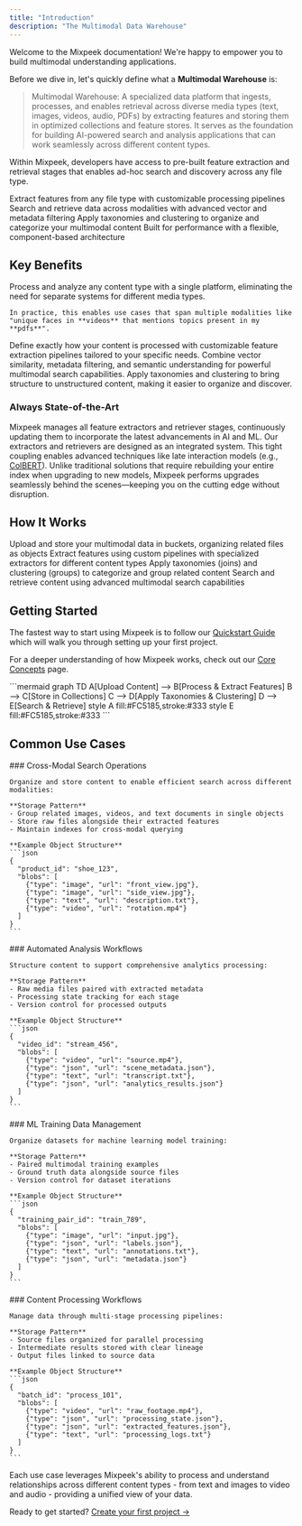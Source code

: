 ```yaml
---
title: "Introduction"
description: "The Multimodal Data Warehouse"
---
```


<Note>
  Welcome to the Mixpeek documentation! We're happy to empower you to build multimodal understanding applications.
</Note>

Before we dive in, let's quickly define what a **Multimodal Warehouse** is:

> Multimodal Warehouse: A specialized data platform that ingests, processes, and enables retrieval across diverse media types (text, images, videos, audio, PDFs) by extracting features and storing them in optimized collections and feature stores. It serves as the foundation for building AI-powered search and analysis applications that can work seamlessly across different content types.

Within Mixpeek, developers have access to pre-built feature extraction and retrieval stages that enables ad-hoc search and discovery across any file type.


<CardGroup cols={2}>
  <Card title="Multimodal Processing" icon="gears">
    Extract features from any file type with customizable processing pipelines
  </Card>
  
  <Card title="Intelligent Retrieval" icon="magnifying-glass">
    Search and retrieve data across modalities with advanced vector and metadata filtering
  </Card>

  <Card title="Data Enrichment" icon="layer-group">
    Apply taxonomies and clustering to organize and categorize your multimodal content
  </Card>

  <Card title="Scalable Architecture" icon="server">
    Built for performance with a flexible, component-based architecture
  </Card>
</CardGroup>


## Key Benefits

<AccordionGroup>
  <Accordion title="Unified Multimodal Platform">
    Process and analyze any content type with a single platform, eliminating the need for separate systems for different media types.

    In practice, this enables use cases that span multiple modalities like "unique faces in **videos** that mentions topics present in my **pdfs**". 
  </Accordion>

  <Accordion title="Custom Processing Pipelines">
    Define exactly how your content is processed with customizable feature extraction pipelines tailored to your specific needs.
  </Accordion>

  <Accordion title="Advanced Retrieval">
    Combine vector similarity, metadata filtering, and semantic understanding for powerful multimodal search capabilities.
  </Accordion>

  <Accordion title="Data Organization">
    Apply taxonomies and clustering to bring structure to unstructured content, making it easier to organize and discover.
  </Accordion>
</AccordionGroup>

### Always State-of-the-Art

<CardGroup cols={2}>
  <Card title="Continuous Improvement" icon="arrows-rotate">
    Mixpeek manages all feature extractors and retriever stages, continuously updating them to incorporate the latest advancements in AI and ML.
  </Card>
  
  <Card title="Tightly Coupled" icon="link">
    Our extractors and retrievers are designed as an integrated system. This tight coupling enables advanced techniques like late interaction models (e.g., <a href="https://github.com/stanford-futuredata/ColBERT">ColBERT</a>).
  </Card>
</CardGroup>

<Warning>
  Unlike traditional solutions that require rebuilding your entire index when upgrading to new models, Mixpeek performs upgrades seamlessly behind the scenes—keeping you on the cutting edge without disruption.
</Warning>

## How It Works

<Steps>
  <Step title="Upload Objects">
    Upload and store your multimodal data in buckets, organizing related files as objects
  </Step>
  <Step title="Extract Features">
    Extract features using custom pipelines with specialized extractors for different content types
  </Step>
  <Step title="Enrich Documents">
    Apply taxonomies (joins) and clustering (groups) to categorize and group related content
  </Step>
  <Step title="Retrieve & Analyze">
    Search and retrieve content using advanced multimodal search capabilities
  </Step>
</Steps>

## Getting Started

The fastest way to start using Mixpeek is to follow our [Quickstart Guide](/overview/quickstart) which will walk you through setting up your first project.

For a deeper understanding of how Mixpeek works, check out our [Core Concepts](/overview/concepts) page.

<Frame>
  ```mermaid
  graph TD
    A[Upload Content] --> B[Process & Extract Features]
    B --> C[Store in Collections]
    C --> D[Apply Taxonomies & Clustering]
    D --> E[Search & Retrieve]
    style A fill:#FC5185,stroke:#333
    style E fill:#FC5185,stroke:#333
  ```
</Frame>


## Common Use Cases

<Tabs>
  <Tab title="Multimodal Search">
    ### Cross-Modal Search Operations
    
    Organize and store content to enable efficient search across different modalities:

    **Storage Pattern**
    - Group related images, videos, and text documents in single objects
    - Store raw files alongside their extracted features
    - Maintain indexes for cross-modal querying

    **Example Object Structure**
    ```json
    {
      "product_id": "shoe_123",
      "blobs": [
        {"type": "image", "url": "front_view.jpg"},
        {"type": "image", "url": "side_view.jpg"},
        {"type": "text", "url": "description.txt"},
        {"type": "video", "url": "rotation.mp4"}
      ]
    }
    ```
  </Tab>

  <Tab title="Content Analytics">
    ### Automated Analysis Workflows
    
    Structure content to support comprehensive analytics processing:

    **Storage Pattern**
    - Raw media files paired with extracted metadata
    - Processing state tracking for each stage
    - Version control for processed outputs

    **Example Object Structure**
    ```json
    {
      "video_id": "stream_456",
      "blobs": [
        {"type": "video", "url": "source.mp4"},
        {"type": "json", "url": "scene_metadata.json"},
        {"type": "text", "url": "transcript.txt"},
        {"type": "json", "url": "analytics_results.json"}
      ]
    }
    ```
  </Tab>

  <Tab title="Training Data">
    ### ML Training Data Management
    
    Organize datasets for machine learning model training:

    **Storage Pattern**
    - Paired multimodal training examples
    - Ground truth data alongside source files
    - Version control for dataset iterations

    **Example Object Structure**
    ```json
    {
      "training_pair_id": "train_789",
      "blobs": [
        {"type": "image", "url": "input.jpg"},
        {"type": "json", "url": "labels.json"},
        {"type": "text", "url": "annotations.txt"},
        {"type": "json", "url": "metadata.json"}
      ]
    }
    ```
  </Tab>

  <Tab title="Processing Pipelines">
    ### Content Processing Workflows
    
    Manage data through multi-stage processing pipelines:

    **Storage Pattern**
    - Source files organized for parallel processing
    - Intermediate results stored with clear lineage
    - Output files linked to source data

    **Example Object Structure**
    ```json
    {
      "batch_id": "process_101",
      "blobs": [
        {"type": "video", "url": "raw_footage.mp4"},
        {"type": "json", "url": "processing_state.json"},
        {"type": "json", "url": "extracted_features.json"},
        {"type": "text", "url": "processing_logs.txt"}
      ]
    }
    ```
  </Tab>
</Tabs>


<Note>
  Each use case leverages Mixpeek's ability to process and understand relationships across different content types - from text and images to video and audio - providing a unified view of your data.
</Note>

Ready to get started? [Create your first project →](/overview/quickstart) 